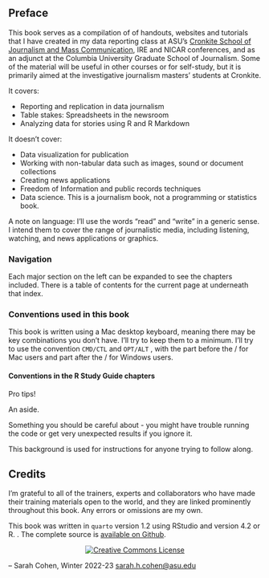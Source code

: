 
## Preface {-}

This book serves as a compilation of  of handouts, websites and tutorials that I have created in my data reporting class at ASU's [Cronkite School of Journalism and Mass Communication](cronkite.asu.edu), IRE and NICAR conferences, and as an adjunct at the Columbia University Graduate School of Journalism. Some of the material will be useful in other courses or for self-study, but it is primarily aimed at the investigative journalism masters' students at Cronkite.

It covers: 

- Reporting and replication in data journalism
- Table stakes: Spreadsheets in the newsroom
- Analyzing data for stories using R and R Markdown


It doesn't cover: 

- Data visualization for publication
- Working with non-tabular data such as images, sound or document collections
- Creating news applications
- Freedom of Information and public records techniques
- Data science. This is a journalism book, not a programming or statistics book. 

A note on language: I'll use the words "read" and "write" in a generic sense. I intend them to cover the range of journalistic media, including listening, watching, and news applications or graphics.  

### Navigation

Each major section on the left can be expanded to see the chapters included. There is a table of contents for the current page at underneath that index. 

### Conventions used in this book {.unnumbered}

This book is written using a Mac desktop keyboard, meaning there may be key combinations you don't have. I'll try to keep them to a minimum. I'll try to use the convention `CMD/CTL` and `OPT/ALT` , with the part before the / for Mac users and part after the / for Windows users. 


#### Conventions in the R Study Guide chapters {-}

::: callout-tip
Pro tips! 
::: 


::: callout-note
An aside. 
::: 

::: callout-warning
Something you should be careful about - you might have trouble running the code or get very unexpected results if you ignore it.
::: 


::: {.alert .alert-success .alert-dothis}
This background is used for instructions for anyone trying to follow along. 

::: 





## Credits {-}

I'm grateful to all of the trainers, experts and collaborators who have made their training materials open to the world, and they are linked prominently throughout this book. Any errors or omissions are my own. 

This book was written in `quarto` version 1.2 using RStudio and version 4.2 or R. . The complete source is [available on Github](https://github.com/cronkitedata/djtextbook). 


<div style="text-align:center">
<a rel="license" href="http://creativecommons.org/licenses/by-nc-sa/4.0/"><img alt="Creative Commons License" style="border-width:0" src="https://i.creativecommons.org/l/by-nc-sa/4.0/88x31.png"></a>
</div>


-- Sarah Cohen, Winter 2022-23 [sarah.h.cohen@asu.edu](mailto:sarah.h.cohen@asu.edu)


